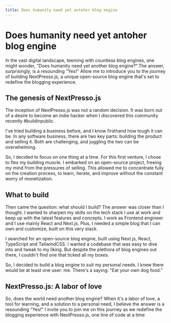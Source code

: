 ```yaml
---
title: Does humanity need yet antoher blog engine
---
```


# Does humanity need yet antoher blog engine

In the vast digital landscape, teeming with countless blog engines, one might wonder, "Does humanity need yet another blog engine?".The answer, surprisingly, is a resounding "Yes!" Allow me to introduce you to the journey of building NextPresso.js, a unique open-source blog engine that's set to redefine the blogging experience.

## The genesis of NextPresso.js

The inception of NextPresso.js was not a random decision. It was born out of a desire to become an indie hacker when I discovered this community recently #buildinpublic.

I've tried building a business before, and I know firsthand how tough it can be. In any software business, there are two key parts: building the product and selling it. Both are challenging, and juggling the two can be overwhelming.

So, I decided to focus on one thing at a time. For this first venture, I chose to flex my building muscle. I embarked on an open-source project, freeing my mind from the pressures of selling. This allowed me to concentrate fully on the creation process, to learn, iterate, and improve without the constant worry of monetization.

## What to build

Then came the question: what should I build? The answer was closer than I thought. I wanted to sharpen my skills on the tech stack I use at work and keep up with the latest features and concepts. I work as Frontend engineer and I use mainly React and Next.js. Plus, I needed a simple blog that I can own and customize, built on this very stack.

I searched for an open-source blog engine, built using Next.js, React, TypeScript and TailwindCSS. I wanted a codebase that was easy to dive into and tweak to my liking. But despite the plethora of blog engines out there, I couldn't find one that ticked all my boxes.

So, I decided to build a blog engine to suit my personal needs. I knew there would be at least one user: me. There's a saying: "Eat your own dog food."

## NextPresso.js: A labor of love

So, does the world need another blog engine? When it's a labor of love, a tool for learning, and a solution to a personal need, I believe the answer is a resounding "Yes!" I invite you to join me on this journey as we redefine the blogging experience with NextPresso.js, one line of code at a time
